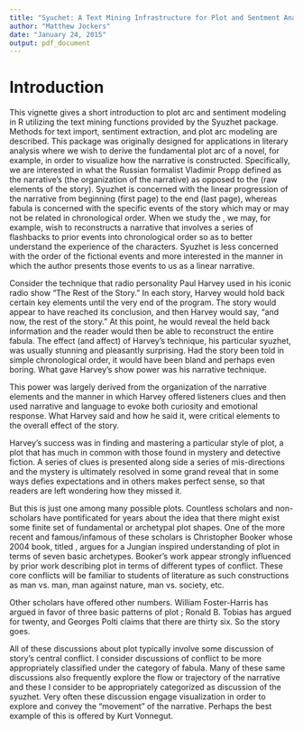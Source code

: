 ```yaml
---
title: "Syuchet: A Text Mining Infrastructure for Plot and Sentment Analysis in R"
author: "Matthew Jockers"
date: "January 24, 2015"
output: pdf_document
---
```

# Introduction
This vignette gives a short introduction to plot arc and sentiment modeling in R utilizing the text mining functions provided by the Syuzhet package.  Methods for text import, sentiment extraction, and plot arc modeling are described.  This package was originally designed for applications in literary analysis where we wish to derive the fundamental plot arc of a novel, for example, in order to visualize how the narrative is constructed.  Specifically, we are interested in what the Russian formalist Vladimir Propp defined as the narrative's \emph{syuzhet} (the organization of the narrative) as opposed to the \emph{fabula} (raw elements of the story).  Syuzhet is concerned with  the linear progression of the narrative from beginning (first page) to the end (last page), whereas fabula is concerned with the specific events of the story which may or may not be related in chronological order.  When we study the \emph{fabula}, we may, for example, wish to reconstructs a narrative that involves a series of flashbacks to prior events into chronological order so as to better understand the experience of the characters.  Syuzhet is less concerned with the order of the fictional events and more interested in the manner in which the author presents those events to us as a linear narrative.  

Consider the technique that radio personality Paul Harvey used in his iconic radio show "The Rest of the Story."  In each story, Harvey would hold back certain key elements until the very end of the program.  The story would appear to have reached its conclusion, and then Harvey would say, "and now, the rest of the story."  At this point, he would reveal the held back information and the reader would then be able to reconstruct the entire fabula.  The effect (and affect) of Harvey’s technique, his particular syuzhet, was usually stunning and pleasantly surprising.  Had the story been told in simple chronological order, it would have been bland and perhaps even boring.  What gave Harvey's show power was his narrative technique.  

This power was largely derived from the organization of the narrative elements and the manner in which Harvey offered listeners clues and then used narrative and language to evoke both curiosity and emotional response.  What Harvey said and how he said it, were critical elements to the overall effect of the story.  

Harvey's success was in finding and mastering a particular style of plot, a plot that has much in common with those found in mystery and detective fiction.  A series of clues is presented along side a series of mis-directions and the mystery is ultimately resolved in some grand reveal that in some ways defies expectations and in others makes perfect sense, so that readers are left wondering how they missed it.

But this is just one among many possible plots.  Countless scholars and non-scholars have pontificated for years about the idea that there might exist some finite set of fundamental or archetypal plot shapes.  One of the more recent and famous/infamous of these scholars is Christopher Booker whose 2004 book, titled \emph{The Seven Basic Plots: Why We Tell Stories}, argues for a Jungian inspired understanding of plot in terms of seven basic archetypes.  Booker's work appear strongly influenced by prior work describing plot in terms of different types of conflict.  These core conflicts will be familiar to students of literature as such constructions as man vs. man, man against nature, man vs. society, etc.  

Other scholars have offered other numbers.  William Foster-Harris has argued in favor of three basic patterns of plot \emph{The Basic Patterns of Plot}\footnote{Foster-Harris. The Basic Patterns of Plot. Norman: University of Oklahoma Press, 1959.}; Ronald B. Tobias has argued for twenty\footnote{Tobias, Ronald B. 20 Master Plots. Cincinnati: Writer’s Digest Books, 1993.}, and Georges Polti claims that there are thirty six\footnote{The Thirty-Six Dramatic Situations. trans. Lucille Ray}.  So the story goes.

All of these discussions about plot typically involve some discussion of story's central conflict.  I consider discussions of conflict to be more appropriately classified under the category of fabula.  Many of these same discussions also frequently explore the flow or trajectory of the narrative and these I consider to be appropriately categorized as discussion of the syuzhet. Very often these discussion engage visualization in order to explore and convey the "movement" of the narrative.  Perhaps the best example of this is offered by Kurt Vonnegut.  